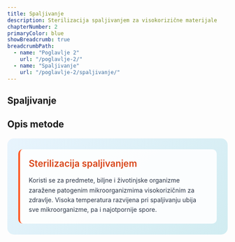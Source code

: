 ```yaml
---
title: Spaljivanje
description: Sterilizacija spaljivanjem za visokorizične materijale
chapterNumber: 2
primaryColor: blue
showBreadcrumb: true
breadcrumbPath:
  - name: "Poglavlje 2"
    url: "/poglavlje-2/"
  - name: "Spaljivanje"
    url: "/poglavlje-2/spaljivanje/"
---
```


## Spaljivanje 

## Opis metode 

<div style="background: linear-gradient(135deg, #e8f4fd 0%, #d1ecf1 100%); border-radius: 15px; padding: 25px; margin: 20px 0;">
  
  <div style="background: rgba(255,255,255,0.9); padding: 20px; border-radius: 10px; border-left: 4px solid #ff5722;">
    <div style="display: flex; align-items: center; margin-bottom: 15px;">
      <h3 style="margin: 0; color: #d84315; font-size: 1.3rem; font-weight: 600;">Sterilizacija spaljivanjem</h3>
    </div>
    <p style="margin: 0; color: #2d3748; line-height: 1.6;">
      Koristi se za predmete, biljne i životinjske organizme zaražene patogenim mikroorganizmima visokorizičnim za zdravlje. Visoka temperatura razvijena pri spaljivanju ubija sve mikroorganizme, pa i najotpornije spore.
    </p>
  </div>

</div>

